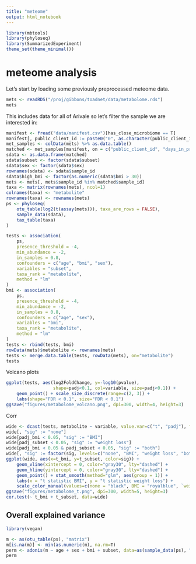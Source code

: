 ```yaml
---
title: "meteome"
output: html_notebook
---
```


```r
library(mbtools)
library(phyloseq)
library(SummarizedExperiment)
theme_set(theme_minimal())
```

# meteome analysis

Let's start by loading some previously preprocessed meteome data.

```r
mets <- readRDS("/proj/gibbons/toadnet/data/metabolome.rds")
mets
```

This includes data for all of Arivale so let's filter the sample we are interested in:

```r
manifest <- fread("data/manifest.csv")[has_close_microbiome == T]
manifest[, public_client_id := paste0("0", as.character(public_client_id))]
met_samples <- colData(mets) %>% as.data.table()
matched <- met_samples[manifest, on = c("public_client_id", "days_in_program"), nomatch=0]
sdata <- as.data.frame(matched)
sdata$subset <- factor(sdata$subset)
sdata$sex <- factor(sdata$sex)
rownames(sdata) <- sdata$sample_id
sdata$high_bmi <- factor(as.numeric(sdata$bmi > 30))
mets <- mets[, mets$sample_id %in% matched$sample_id]
taxa <- matrix(rownames(mets), ncol=1)
colnames(taxa) <- "metabolite"
rownames(taxa) <- rownames(mets)
ps <- phyloseq(
    otu_table(log2(t(assay(mets))), taxa_are_rows = FALSE),
    sample_data(sdata),
    tax_table(taxa)
)
```

```r
tests <- association(
    ps, 
    presence_threshold = -4,
    min_abundance = -2,
    in_samples = 0.8,
    confounders = c("age", "bmi", "sex"),
    variables = "subset",
    taxa_rank = "metabolite",
    method = "lm"
)
bmi <- association(
    ps, 
    presence_threshold = -4,
    min_abundance = -2,
    in_samples = 0.8,
    confounders = c("age", "sex"),
    variables = "bmi",
    taxa_rank = "metabolite",
    method = "lm"
)
tests <- rbind(tests, bmi)
rowData(mets)$metabolite <- rownames(mets)
tests <- merge.data.table(tests, rowData(mets), on="metabolite")
tests
```

Volcano plots

```r

ggplot(tests, aes(log2FoldChange, y=-log10(pvalue), 
                  shape=padj<0.1, col=variable, size=padj<0.1)) +
    geom_point() + scale_size_discrete(range=c(2, 3)) +
    labs(shape="FDR < 0.1", size="FDR < 0.1")
ggsave("figures/metabolome_volcano.png", dpi=300, width=4, height=3)
```

Corr

```r
wide <- dcast(tests, metabolite ~ variable, value.var=c("t", "padj"), fill=0)
wide[, "sig" := "none"]
wide[padj_bmi < 0.05, "sig" := "BMI"]
wide[padj_subset < 0.05, "sig" := "weight loss"]
wide[padj_bmi < 0.05 & padj_subset < 0.05, "sig" := "both"]
wide[, "sig" := factor(sig, levels=c("none", "BMI", "weight loss", "both"))]
ggplot(wide, aes(x=t_bmi, y=t_subset, color=sig)) +
    geom_vline(xintercept = 0, color="gray30", lty="dashed") +
    geom_hline(yintercept = 0, color="gray30", lty="dashed") +
    geom_point() + stat_smooth(method="glm", aes(group = 1)) +
    labs(x = "t statistic BMI", y = "t statistic weight loss") +
    scale_color_manual(values=c(none = "black", BMI = "royalblue", `weight loss`="orange", both = "red"))
ggsave("figures/metabolome_t.png", dpi=300, width=5, height=3)
cor.test(~ t_bmi + t_subset, data=wide)
```

## Overall explained variance

```r
library(vegan)

m <- as(otu_table(ps), "matrix")
m[is.na(m)] <- min(as.numeric(m), na.rm=T)
perm <- adonis(m ~ age + sex + bmi + subset, data=as(sample_data(ps), "data.frame"), method="euclidean")
perm
```